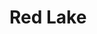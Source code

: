 
# Red Lake
<ProjectDetails
  region="Reach"
  house="House Crane"
  type="Castle"
  status="In Progress"
  warp="/warp redlake"
  projectLead="ZoSo_666"
  dateStarted="2018-01-15T08:00:00+00:00"
  dateCompleted="undefined"
/>
